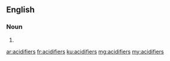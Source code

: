 ==English==

===Noun===
{{head|en}}

# {{plural of|acidifier}}

[[ar:acidifiers]]
[[fr:acidifiers]]
[[ku:acidifiers]]
[[mg:acidifiers]]
[[my:acidifiers]]